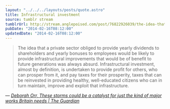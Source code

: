 ```yaml
---
layout: "../../../layouts/posts/quote.astro"
title: Infrastructural investment
source: tumblr stream
tumblrUrl: http://stream.anglepoised.com/post/76822926039/the-idea-that-a-private-sector-obliged-to-provide
pubDate: "2014-02-16T08:12:00"
updatedDate: "2014-02-16T08:12:00"
---
```


> The idea that a private sector obliged to provide yearly dividends to shareholders and yearly bonuses to employees would be likely to provide infrastructural improvements that would be of benefit to future generations was always absurd. Infrastructural investment, almost by definition, is undertaken to provide profit for others, who can prosper from it, and pay taxes for their prosperity, taxes that can be reinvested in providing healthy, well-educated citizens who can in turn maintain, improve and exploit that infrastructure.

— <cite>[Deborah Orr, _These storms could be a catalyst for just the kind of major works Britain needs | The Guardian_](http://www.theguardian.com/commentisfree/2014/feb/14/storms-catalyst-for-major-works-britain-needs)</cite>

